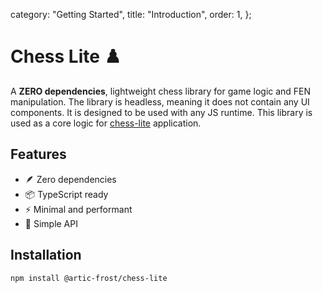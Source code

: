   category: "Getting Started",
  title: "Introduction",
  order: 1,
};

# Chess Lite ♟️ 

A **ZERO dependencies**, lightweight chess library for game logic and FEN manipulation.
The library is headless, meaning it does not contain any UI components. It is designed to be used with any JS runtime.
This library is used as a core logic for [chess-lite](https://github.com/dvenomb98/artic-frost/tree/main/apps/chess) application. 

## Features

- 🪶 Zero dependencies
- 📦 TypeScript ready
- ⚡️ Minimal and performant
- 🎯 Simple API

## Installation

```bash
npm install @artic-frost/chess-lite
```